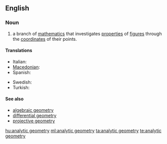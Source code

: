 ==English==

===Noun===
{{wikipedia}}
{{en-noun|sg=[[analytic]] [[geometry]]|-}}

# {{geometry}} a branch of [[mathematics]] that investigates [[properties]] of [[figure]]s through the [[coordinate]]s of their points.

====Translations====
{{trans-top|branch of mathematics}}
* Italian: {{t-|it|geometria analitica|f}}
* [[Macedonian]]: {{t|mk|аналитичка геометрија|f|tr=analítička geométrija}}
* Spanish: {{t|es|geometría analítica|f}}
{{trans-mid}}
* Swedish: {{t-|sv|analytisk geometri|c}}
* Turkish: {{t-|tr|analitik geometri}}
{{trans-bottom}}

====See also====
* [[algebraic geometry]]
* [[differential geometry]]
* [[projective geometry]]

[[hu:analytic geometry]]
[[ml:analytic geometry]]
[[ta:analytic geometry]]
[[te:analytic geometry]]